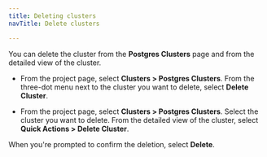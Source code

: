 ```yaml
---
title: Deleting clusters
navTitle: Delete clusters

---
```


You can delete the cluster from the **Postgres Clusters** page and from the detailed view of the cluster.

-   From the project page, select **Clusters > Postgres Clusters**. From the three-dot menu next to the cluster you want to delete, select **Delete Cluster**.

-   From the project page, select **Clusters > Postgres Clusters**. Select the cluster you want to delete. From the detailed view of the cluster, select **Quick Actions > Delete Cluster**.

When you're prompted to confirm the deletion, select **Delete**.
